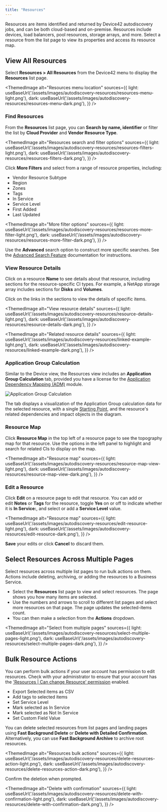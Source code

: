 ```yaml
---
title: "Resources"
---
```



Resources are items identified and returned by Device42 autodiscovery jobs, and can be both cloud-based and on-premise. Resources include devices, load balancers, pool resources, storage arrays, and more. Select a resource from the list page to view its properties and access its resource map.

## View All Resources

Select **Resources > All Resources** from the Device42 menu to display the **Resources** list page.

<ThemedImage
alt="Resources menu location"
sources={{
    light: useBaseUrl('/assets/images/autodiscovery-resources/resources-menu-light.png'),
    dark: useBaseUrl('/assets/images/autodiscovery-resources/resources-menu-dark.png'),
}}
/>

### Find Resources

From the **Resources** list page, you can **Search by name, identifier** or filter the list by **Cloud Provider** and **Vendor Resource Type**.

<ThemedImage
alt="Resources search and filter options"
sources={{
    light: useBaseUrl('/assets/images/autodiscovery-resources/resources-filters-light.png'),
    dark: useBaseUrl('/assets/images/autodiscovery-resources/resources-filters-dark.png'),
}}
/>

Click **More Filters** and select from a range of resource properties, including:

- Vendor Resource Subtype
- Region
- Zones
- Tags
- In Service
- Service Level
- First Added
- Last Updated

<ThemedImage
alt="More filter options"
sources={{
    light: useBaseUrl('/assets/images/autodiscovery-resources/resources-more-filter-light.png'),
    dark: useBaseUrl('/assets/images/autodiscovery-resources/resources-more-filter-dark.png'),
}}
/>

Use the **Advanced** search option to construct more specific searches. See the [Advanced Search Feature](/getstarted/advanced-search-feature.mdx) documentation for instructions.

### View Resource Details

Click on a resource **Name** to see details about that resource, including sections for the resource-specific CI types. For example, a NetApp storage array includes sections for **Disks** and **Volumes**.

Click on the links in the sections to view the details of specific items.

<ThemedImage
alt="View resource details"
sources={{
    light: useBaseUrl('/assets/images/autodiscovery-resources/resource-details-light.png'),
    dark: useBaseUrl('/assets/images/autodiscovery-resources/resource-details-dark.png'),
}}
/>

<ThemedImage
alt="Related resource details"
sources={{
    light: useBaseUrl('/assets/images/autodiscovery-resources/linked-example-light.png'),
    dark: useBaseUrl('/assets/images/autodiscovery-resources/linked-example-dark.png'),
}}
/>

### Application Group Calculation 

Similar to the Device view, the Resources view includes an **Application Group Calculation** tab, provided you have a license for the [Application Dependency Mapping (ADM)](/apps/enterprise-application-dependency-mapping/configure-application-dependency-mapping/#turning-on-application-discovery) module.

![Application Group Calculation](/assets/images/autodiscovery-resources/resources-app-group.png)

The tab displays a visualization of the Application Group calculation data for the selected resource, with a single [Starting Point](/apps/application-groups/), and the resource's related dependencies and impact objects in the diagram.

### Resource Map

Click **Resource Map** in the top left of a resource page to see the topography map for that resource. Use the options in the left panel to highlight and search for related CIs to display on the map.

<ThemedImage
alt="Resource map"
sources={{
    light: useBaseUrl('/assets/images/autodiscovery-resources/resource-map-view-light.png'),
    dark: useBaseUrl('/assets/images/autodiscovery-resources/resource-map-view-dark.png'),
}}
/>

### Edit a Resource

Click **Edit** on a resource page to edit that resource. You can add or edit **Notes** or **Tags** for the resource, toggle **Yes** on or off to indicate whether it is **In Service:**, and select or add a **Service Level** value.

<ThemedImage
alt="Resource map"
sources={{
    light: useBaseUrl('/assets/images/autodiscovery-resources/edit-resource-light.png'),
    dark: useBaseUrl('/assets/images/autodiscovery-resources/edit-resource-dark.png'),
}}
/>

**Save** your edits or click **Cancel** to discard them.

## Select Resources Across Multiple Pages

Select resources across multiple list pages to run bulk actions on them. Actions include deleting, archiving, or adding the resources to a Business Service.

- Select the **Resources** list page to view and select resources. The page shows you how many items are selected.
- Use the numbers and arrows to scroll to different list pages and select more resources on that page. The page updates the selected-items count.
- You can then make a selection from the **Actions** dropdown.

<ThemedImage
alt="Select from multiple pages"
sources={{
    light: useBaseUrl('/assets/images/autodiscovery-resources/select-multiple-pages-light.png'),
    dark: useBaseUrl('/assets/images/autodiscovery-resources/select-multiple-pages-dark.png'),
}}
/>

## Bulk Resource Actions

You can perform bulk actions if your user account has permission to edit resources. Check with your administrator to ensure that your account has the ['Resources | Can change Resource' permission](/administration/role-based-access-control/role-based-permissions-and-access) enabled.

- Export Selected items as CSV
- Add tags to selected items
- Set Service Level
- Mark selected as In Service
- Mark selected as Not In Service
- Set Custom Field Value

You can delete selected resources from list pages and landing pages using **Fast Background Delete** or **Delete with Detailed Confirmation**. Alternatively, you can use **Fast Background Archive** to archive root resources.

<ThemedImage
alt="Resources bulk actions"
sources={{
    light: useBaseUrl('/assets/images/autodiscovery-resources/delete-resources-action-light.png'),
    dark: useBaseUrl('/assets/images/autodiscovery-resources/delete-resources-action-dark.png'),
}}
/>

Confirm the deletion when prompted.

<ThemedImage
alt="Delete with confirmation"
sources={{
    light: useBaseUrl('/assets/images/autodiscovery-resources/delete-with-confirmation-light.png'),
    dark: useBaseUrl('/assets/images/autodiscovery-resources/delete-with-confirmation-dark.png'),
}}
/>

